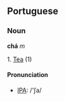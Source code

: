 ==Portuguese==

===Noun===
'''chá''' ''m''

1. [[Tea]] (1)

====Pronunciation====

* [[w:IPA|IPA]]: /'ʃa/